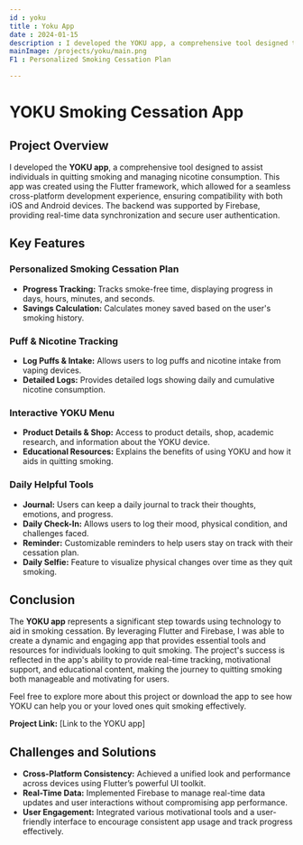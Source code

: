 ```yaml
---
id : yoku
title : Yoku App
date : 2024-01-15
description : I developed the YOKU app, a comprehensive tool designed to assist individuals in quitting smoking and managing nicotine consumption. This app was created using the Flutter framework, which allowed for a seamless cross-platform development experience, ensuring compatibility with both iOS and Android devices. The backend was supported by Firebase, providing real-time data synchronization and secure user authentication.
mainImage: /projects/yoku/main.png
F1 : Personalized Smoking Cessation Plan

---
```

# YOKU Smoking Cessation App

## Project Overview

I developed the **YOKU app**, a comprehensive tool designed to assist individuals in quitting smoking and managing nicotine consumption. This app was created using the Flutter framework, which allowed for a seamless cross-platform development experience, ensuring compatibility with both iOS and Android devices. The backend was supported by Firebase, providing real-time data synchronization and secure user authentication.

## Key Features

### Personalized Smoking Cessation Plan

- **Progress Tracking:** Tracks smoke-free time, displaying progress in days, hours, minutes, and seconds.
- **Savings Calculation:** Calculates money saved based on the user's smoking history.

### Puff & Nicotine Tracking

- **Log Puffs & Intake:** Allows users to log puffs and nicotine intake from vaping devices.
- **Detailed Logs:** Provides detailed logs showing daily and cumulative nicotine consumption.

### Interactive YOKU Menu

- **Product Details & Shop:** Access to product details, shop, academic research, and information about the YOKU device.
- **Educational Resources:** Explains the benefits of using YOKU and how it aids in quitting smoking.

### Daily Helpful Tools

- **Journal:** Users can keep a daily journal to track their thoughts, emotions, and progress.
- **Daily Check-In:** Allows users to log their mood, physical condition, and challenges faced.
- **Reminder:** Customizable reminders to help users stay on track with their cessation plan.
- **Daily Selfie:** Feature to visualize physical changes over time as they quit smoking.

## Conclusion

The **YOKU app** represents a significant step towards using technology to aid in smoking cessation. By leveraging Flutter and Firebase, I was able to create a dynamic and engaging app that provides essential tools and resources for individuals looking to quit smoking. The project's success is reflected in the app's ability to provide real-time tracking, motivational support, and educational content, making the journey to quitting smoking both manageable and motivating for users.

Feel free to explore more about this project or download the app to see how YOKU can help you or your loved ones quit smoking effectively.

**Project Link:** [Link to the YOKU app]

## Challenges and Solutions

- **Cross-Platform Consistency:** Achieved a unified look and performance across devices using Flutter’s powerful UI toolkit.
- **Real-Time Data:** Implemented Firebase to manage real-time data updates and user interactions without compromising app performance.
- **User Engagement:** Integrated various motivational tools and a user-friendly interface to encourage consistent app usage and track progress effectively.
